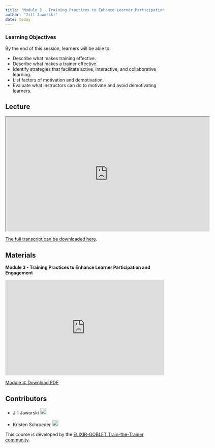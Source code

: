 ```yaml
---
title: "Module 3 - Training Practices to Enhance Learner Participation and Engagement"
author: "Jill Jaworski"
date: today
---
```


::: {.callout-tip}
### Learning Objectives

By the end of this session, learners will be able to:

- Describe what makes training effective.
- Describe what makes a trainer effective.
- Identify strategies that facilitate active, interactive, and collaborative learning.
- List factors of motivation and demotivation.
- Evaluate what instructors can do to motivate and avoid demotivating learners.



:::

## Lecture

<iframe src="https://drive.google.com/file/d/14_csWYAsa-_VWXkkSrTVqT6Bru9uZrtO/preview" width="640" height="360" allow="autoplay"></iframe>

[The full transcript can be downloaded here](https://drive.google.com/file/d/1G7wy8MLnQ605O6znCGjUrePfnzoz77cg/view?usp=sharing).


## Materials

**Module 3 - Training Practices to Enhance Learner Participation and Engagement**

<iframe style="border: none;" title="Iframe Example" src="https://docs.google.com/presentation/d/1m-Otfdsh8_LzstfrCz2xOlO8Xt0hG8Fz/preview" width="500" height="300" data-mce-fragment="1"></iframe>

<a class="inline_disabled" href="https://docs.google.com/presentation/d/1m-Otfdsh8_LzstfrCz2xOlO8Xt0hG8Fz/export/pdf" target="_blank" rel="noopener">Module 3: Download PDF</a>


## Contributors

- Jill Jaworski <a href="https://orcid.org/0009-0006-2607-5256" rel="orcid"><img src="img/ORCID_Logomark.png" alt="" width="20" height="20"/></a>

- Kristen Schroeder <a href="https://orcid.org/0000-0002-6271-4530" rel="orcid"><img src="img/ORCID_Logomark.png" alt="" width="20" height="20"/></a>


This course is developed by the [ELIXIR-GOBLET Train-the-Trainer community](https://elixir-europe.org/platforms/training/train-the-trainer).